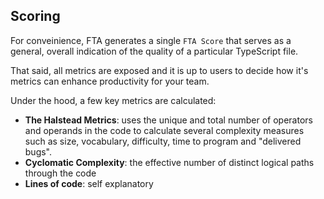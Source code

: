 ## Scoring

For conveinience, FTA generates a single `FTA Score` that serves as a general, overall indication of the quality of a particular TypeScript file.

That said, all metrics are exposed and it is up to users to decide how it's metrics can enhance productivity for your team.

Under the hood, a few key metrics are calculated:

- **The Halstead Metrics**: uses the unique and total number of operators and operands in the code to calculate several complexity measures such as size, vocabulary, difficulty, time to program and "delivered bugs".
- **Cyclomatic Complexity**: the effective number of distinct logical paths through the code
- **Lines of code**: self explanatory

